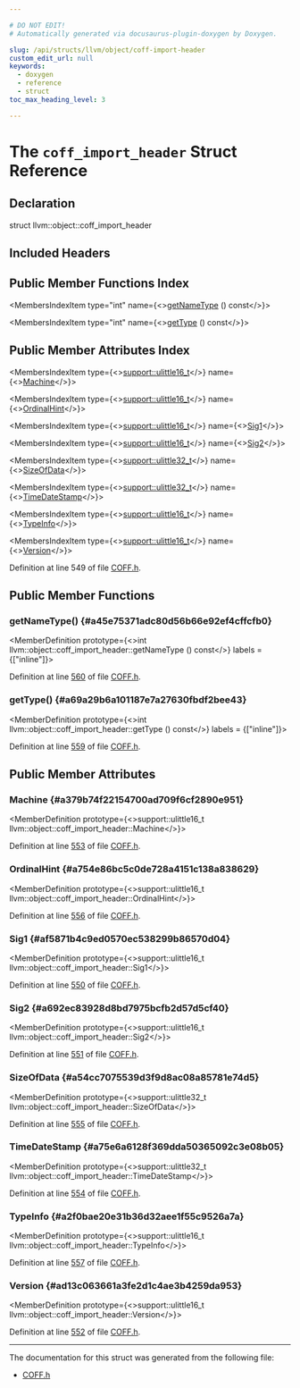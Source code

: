 ```yaml
---

# DO NOT EDIT!
# Automatically generated via docusaurus-plugin-doxygen by Doxygen.

slug: /api/structs/llvm/object/coff-import-header
custom_edit_url: null
keywords:
  - doxygen
  - reference
  - struct
toc_max_heading_level: 3

---
```





# The `coff_import_header` Struct Reference

<DoxygenPage pluginConfig={pluginConfig}>



## Declaration

<CodeBlock>struct llvm::object::coff_import_header</CodeBlock>

## Included Headers

<IncludesList>
<IncludesListItem
  filePath="llvm/Object/COFF.h"
  permalink="/docs/api/files/include/include/llvm/include/llvm/object/coff-h"
  isLocal="true" />
</IncludesList>

## Public Member Functions Index

<MembersIndex>

<MembersIndexItem
  type="int"
  name={<><a href="#a45e75371adc80d56b66e92ef4cffcfb0">getNameType</a> () const</>}>
</MembersIndexItem>

<MembersIndexItem
  type="int"
  name={<><a href="#a69a29b6a101187e7a27630fbdf2bee43">getType</a> () const</>}>
</MembersIndexItem>

</MembersIndex>

## Public Member Attributes Index

<MembersIndex>

<MembersIndexItem
  type={<><a href="/docs/api/namespaces/llvm/support/#a4e29b3df92632c930b82161555c3b8d6">support::ulittle16&#95;t</a></>}
  name={<><a href="#a379b74f22154700ad709f6cf2890e951">Machine</a></>}>
</MembersIndexItem>

<MembersIndexItem
  type={<><a href="/docs/api/namespaces/llvm/support/#a4e29b3df92632c930b82161555c3b8d6">support::ulittle16&#95;t</a></>}
  name={<><a href="#a754e86bc5c0de728a4151c138a838629">OrdinalHint</a></>}>
</MembersIndexItem>

<MembersIndexItem
  type={<><a href="/docs/api/namespaces/llvm/support/#a4e29b3df92632c930b82161555c3b8d6">support::ulittle16&#95;t</a></>}
  name={<><a href="#af5871b4c9ed0570ec538299b86570d04">Sig1</a></>}>
</MembersIndexItem>

<MembersIndexItem
  type={<><a href="/docs/api/namespaces/llvm/support/#a4e29b3df92632c930b82161555c3b8d6">support::ulittle16&#95;t</a></>}
  name={<><a href="#a692ec83928d8bd7975bcfb2d57d5cf40">Sig2</a></>}>
</MembersIndexItem>

<MembersIndexItem
  type={<><a href="/docs/api/namespaces/llvm/support/#a206b37274fa3e908017da357d12724d1">support::ulittle32&#95;t</a></>}
  name={<><a href="#a54cc7075539d3f9d8ac08a85781e74d5">SizeOfData</a></>}>
</MembersIndexItem>

<MembersIndexItem
  type={<><a href="/docs/api/namespaces/llvm/support/#a206b37274fa3e908017da357d12724d1">support::ulittle32&#95;t</a></>}
  name={<><a href="#a75e6a6128f369dda50365092c3e08b05">TimeDateStamp</a></>}>
</MembersIndexItem>

<MembersIndexItem
  type={<><a href="/docs/api/namespaces/llvm/support/#a4e29b3df92632c930b82161555c3b8d6">support::ulittle16&#95;t</a></>}
  name={<><a href="#a2f0bae20e31b36d32aee1f55c9526a7a">TypeInfo</a></>}>
</MembersIndexItem>

<MembersIndexItem
  type={<><a href="/docs/api/namespaces/llvm/support/#a4e29b3df92632c930b82161555c3b8d6">support::ulittle16&#95;t</a></>}
  name={<><a href="#ad13c063661a3fe2d1c4ae3b4259da953">Version</a></>}>
</MembersIndexItem>

</MembersIndex>


Definition at line 549 of file <a href="/docs/api/files/include/include/llvm/include/llvm/object/coff-h">COFF.h</a>.

<SectionDefinition>

## Public Member Functions

### getNameType() {#a45e75371adc80d56b66e92ef4cffcfb0}

<MemberDefinition
  prototype={<>int llvm::object::coff&#95;import&#95;header::getNameType () const</>}
  labels = {["inline"]}>

Definition at line <a href="/docs/api/files/include/include/llvm/include/llvm/object/coff-h/#l00560">560</a> of file <a href="/docs/api/files/include/include/llvm/include/llvm/object/coff-h">COFF.h</a>.
</MemberDefinition>

### getType() {#a69a29b6a101187e7a27630fbdf2bee43}

<MemberDefinition
  prototype={<>int llvm::object::coff&#95;import&#95;header::getType () const</>}
  labels = {["inline"]}>

Definition at line <a href="/docs/api/files/include/include/llvm/include/llvm/object/coff-h/#l00559">559</a> of file <a href="/docs/api/files/include/include/llvm/include/llvm/object/coff-h">COFF.h</a>.
</MemberDefinition>

</SectionDefinition>

<SectionDefinition>

## Public Member Attributes

### Machine {#a379b74f22154700ad709f6cf2890e951}

<MemberDefinition
  prototype={<>support::ulittle16&#95;t llvm::object::coff&#95;import&#95;header::Machine</>}>

Definition at line <a href="/docs/api/files/include/include/llvm/include/llvm/object/coff-h/#l00553">553</a> of file <a href="/docs/api/files/include/include/llvm/include/llvm/object/coff-h">COFF.h</a>.
</MemberDefinition>

### OrdinalHint {#a754e86bc5c0de728a4151c138a838629}

<MemberDefinition
  prototype={<>support::ulittle16&#95;t llvm::object::coff&#95;import&#95;header::OrdinalHint</>}>

Definition at line <a href="/docs/api/files/include/include/llvm/include/llvm/object/coff-h/#l00556">556</a> of file <a href="/docs/api/files/include/include/llvm/include/llvm/object/coff-h">COFF.h</a>.
</MemberDefinition>

### Sig1 {#af5871b4c9ed0570ec538299b86570d04}

<MemberDefinition
  prototype={<>support::ulittle16&#95;t llvm::object::coff&#95;import&#95;header::Sig1</>}>

Definition at line <a href="/docs/api/files/include/include/llvm/include/llvm/object/coff-h/#l00550">550</a> of file <a href="/docs/api/files/include/include/llvm/include/llvm/object/coff-h">COFF.h</a>.
</MemberDefinition>

### Sig2 {#a692ec83928d8bd7975bcfb2d57d5cf40}

<MemberDefinition
  prototype={<>support::ulittle16&#95;t llvm::object::coff&#95;import&#95;header::Sig2</>}>

Definition at line <a href="/docs/api/files/include/include/llvm/include/llvm/object/coff-h/#l00551">551</a> of file <a href="/docs/api/files/include/include/llvm/include/llvm/object/coff-h">COFF.h</a>.
</MemberDefinition>

### SizeOfData {#a54cc7075539d3f9d8ac08a85781e74d5}

<MemberDefinition
  prototype={<>support::ulittle32&#95;t llvm::object::coff&#95;import&#95;header::SizeOfData</>}>

Definition at line <a href="/docs/api/files/include/include/llvm/include/llvm/object/coff-h/#l00555">555</a> of file <a href="/docs/api/files/include/include/llvm/include/llvm/object/coff-h">COFF.h</a>.
</MemberDefinition>

### TimeDateStamp {#a75e6a6128f369dda50365092c3e08b05}

<MemberDefinition
  prototype={<>support::ulittle32&#95;t llvm::object::coff&#95;import&#95;header::TimeDateStamp</>}>

Definition at line <a href="/docs/api/files/include/include/llvm/include/llvm/object/coff-h/#l00554">554</a> of file <a href="/docs/api/files/include/include/llvm/include/llvm/object/coff-h">COFF.h</a>.
</MemberDefinition>

### TypeInfo {#a2f0bae20e31b36d32aee1f55c9526a7a}

<MemberDefinition
  prototype={<>support::ulittle16&#95;t llvm::object::coff&#95;import&#95;header::TypeInfo</>}>

Definition at line <a href="/docs/api/files/include/include/llvm/include/llvm/object/coff-h/#l00557">557</a> of file <a href="/docs/api/files/include/include/llvm/include/llvm/object/coff-h">COFF.h</a>.
</MemberDefinition>

### Version {#ad13c063661a3fe2d1c4ae3b4259da953}

<MemberDefinition
  prototype={<>support::ulittle16&#95;t llvm::object::coff&#95;import&#95;header::Version</>}>

Definition at line <a href="/docs/api/files/include/include/llvm/include/llvm/object/coff-h/#l00552">552</a> of file <a href="/docs/api/files/include/include/llvm/include/llvm/object/coff-h">COFF.h</a>.
</MemberDefinition>

</SectionDefinition>

<hr/>

The documentation for this struct was generated from the following file:

<ul>
<li><a href="/docs/api/files/include/include/llvm/include/llvm/object/coff-h">COFF.h</a></li>
</ul>

</DoxygenPage>
